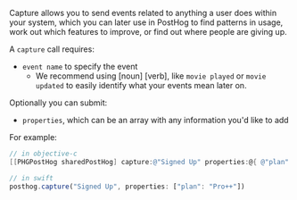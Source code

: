 Capture allows you to send events related to anything a user does within your system, which you can later use in PostHog to find 
patterns in usage, work out which features to improve, or find out where people are giving up.

A `capture` call requires:

* `event name` to specify the event
  * We recommend using [noun] [verb], like `movie played` or `movie updated` to easily identify what your events mean later on.

Optionally you can submit:

* `properties`, which can be an array with any information you'd like to add

For example:

```objectivec
// in objective-c
[[PHGPostHog sharedPostHog] capture:@"Signed Up" properties:@{ @"plan": @"Pro++" }];
```

```js
// in swift
posthog.capture("Signed Up", properties: ["plan": "Pro++"])
```
